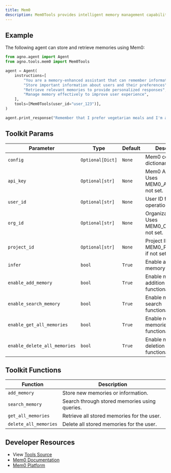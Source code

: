 ```yaml
---
title: Mem0
description: Mem0Tools provides intelligent memory management capabilities for agents using the Mem0 memory platform.
---
```


## Example

The following agent can store and retrieve memories using Mem0:

```python
from agno.agent import Agent
from agno.tools.mem0 import Mem0Tools

agent = Agent(
    instructions=[
        "You are a memory-enhanced assistant that can remember information across conversations",
        "Store important information about users and their preferences",
        "Retrieve relevant memories to provide personalized responses",
        "Manage memory effectively to improve user experience",
    ],
    tools=[Mem0Tools(user_id="user_123")],
)

agent.print_response("Remember that I prefer vegetarian meals and I'm allergic to nuts", stream=True)
```

## Toolkit Params

| Parameter                   | Type                | Default | Description                                                    |
| --------------------------- | ------------------- | ------- | -------------------------------------------------------------- |
| `config`                    | `Optional[Dict]`    | `None`  | Mem0 configuration dictionary.                               |
| `api_key`                   | `Optional[str]`     | `None`  | Mem0 API key. Uses MEM0_API_KEY if not set.                 |
| `user_id`                   | `Optional[str]`     | `None`  | User ID for memory operations.                               |
| `org_id`                    | `Optional[str]`     | `None`  | Organization ID. Uses MEM0_ORG_ID if not set.               |
| `project_id`                | `Optional[str]`     | `None`  | Project ID. Uses MEM0_PROJECT_ID if not set.                |
| `infer`                     | `bool`              | `True`  | Enable automatic memory inference.                           |
| `enable_add_memory`         | `bool`              | `True`  | Enable memory addition functionality.                        |
| `enable_search_memory`      | `bool`              | `True`  | Enable memory search functionality.                          |
| `enable_get_all_memories`   | `bool`              | `True`  | Enable retrieving all memories functionality.                |
| `enable_delete_all_memories`| `bool`              | `True`  | Enable memory deletion functionality.                        |

## Toolkit Functions

| Function             | Description                                                      |
| -------------------- | ---------------------------------------------------------------- |
| `add_memory`         | Store new memories or information.                               |
| `search_memory`      | Search through stored memories using queries.                   |
| `get_all_memories`   | Retrieve all stored memories for the user.                      |
| `delete_all_memories`| Delete all stored memories for the user.                        |


## Developer Resources

- View [Tools Source](https://github.com/agno-agi/agno/blob/main/libs/agno/agno/tools/mem0.py)
- [Mem0 Documentation](https://docs.mem0.ai/)
- [Mem0 Platform](https://mem0.ai/)
